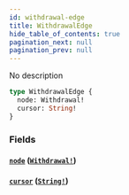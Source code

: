 ```yaml
---
id: withdrawal-edge
title: WithdrawalEdge
hide_table_of_contents: true
pagination_next: null
pagination_prev: null
---
```



No description

```graphql
type WithdrawalEdge {
  node: Withdrawal!
  cursor: String!
}
```


### Fields

#### [`node`](#) ([`Withdrawal!`](/docs/testnet/graphql/objects/withdrawal))




#### [`cursor`](#) ([`String!`](/docs/testnet/graphql/scalars/string))






